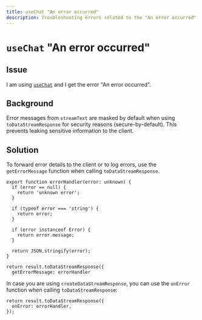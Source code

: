 ```yaml
---
title: useChat "An error occurred"
description: Troubleshooting errors related to the "An error occurred" error in useChat.
---
```


# `useChat` "An error occurred"

## Issue

I am using [`useChat`](/docs/reference/ai-sdk-ui/use-chat) and I get the error "An error occurred".

## Background

Error messages from `streamText` are masked by default when using `toDataStreamResponse` for security reasons (secure-by-default).
This prevents leaking sensitive information to the client.

## Solution

To forward error details to the client or to log errors, use the `getErrorMessage` function when calling `toDataStreamResponse`.

```tsx
export function errorHandler(error: unknown) {
  if (error == null) {
    return 'unknown error';
  }

  if (typeof error === 'string') {
    return error;
  }

  if (error instanceof Error) {
    return error.message;
  }

  return JSON.stringify(error);
}
```

```tsx
return result.toDataStreamResponse({
  getErrorMessage: errorHandler
```

In case you are using `createDataStreamResponse`, you can use the `onError` function when calling `toDataStreamResponse`:

```tsx
return result.toDataStreamResponse({
  onError: errorHandler,
});
```

